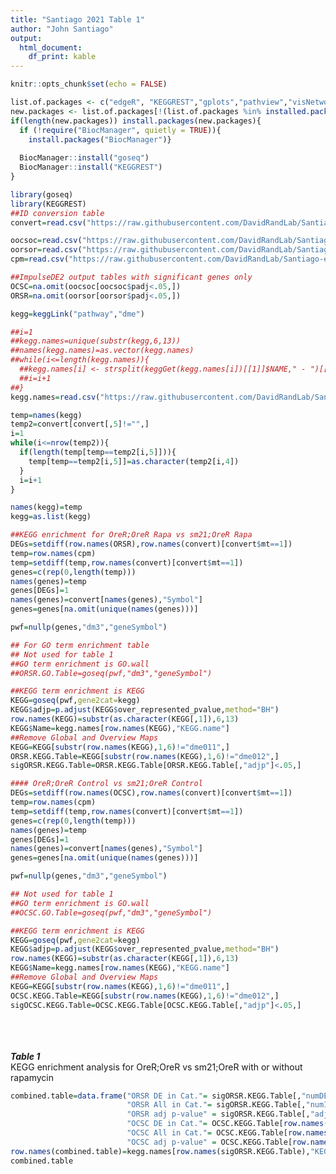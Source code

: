 ```yaml
---
title: "Santiago 2021 Table 1"
author: "John Santiago"
output:
  html_document:
    df_print: kable
---
```


```r
knitr::opts_chunk$set(echo = FALSE)
```

```r

list.of.packages <- c("edgeR", "KEGGREST","gplots","pathview","visNetwork","goseq","RcisTarget","dplyr")
new.packages <- list.of.packages[!(list.of.packages %in% installed.packages()[,"Package"])]
if(length(new.packages)) install.packages(new.packages){
  if (!require("BiocManager", quietly = TRUE)){
    install.packages("BiocManager")}
  
  BiocManager::install("goseq")
  BiocManager::install("KEGGREST")
}

library(goseq)
library(KEGGREST)
##ID conversion table
convert=read.csv("https://raw.githubusercontent.com/DavidRandLab/Santiago-et-al-2021-BMC-Genomics/main/Data%20Files/FBgnConversionTable.csv",row.names=1)

oocsoc=read.csv("https://raw.githubusercontent.com/DavidRandLab/Santiago-et-al-2021-BMC-Genomics/main/Data%20Files/ImpulseDE%20Outputs/Table%20S3G%20OOC-SOC.csv",row.names=1)
oorsor=read.csv("https://raw.githubusercontent.com/DavidRandLab/Santiago-et-al-2021-BMC-Genomics/main/Data%20Files/ImpulseDE%20Outputs/Table%20S3H%20OOR-SOR.csv",row.names=1)
cpm=read.csv("https://raw.githubusercontent.com/DavidRandLab/Santiago-et-al-2021-BMC-Genomics/main/Data%20Files/Trimmed.CPM.data.csv",row.names=1)

##ImpulseDE2 output tables with significant genes only
OCSC=na.omit(oocsoc[oocsoc$padj<.05,])
ORSR=na.omit(oorsor[oorsor$padj<.05,])

kegg=keggLink("pathway","dme")

##i=1
##kegg.names=unique(substr(kegg,6,13))
##names(kegg.names)=as.vector(kegg.names)
##while(i<=length(kegg.names)){
  ##kegg.names[i] <- strsplit(keggGet(kegg.names[i])[[1]]$NAME," - ")[[1]][1]
  ##i=i+1
##}
kegg.names=read.csv("https://raw.githubusercontent.com/DavidRandLab/Santiago-et-al-2021-BMC-Genomics/main/Data%20Files/kegg.names.csv",row.names=1)

temp=names(kegg)
temp2=convert[convert[,5]!="",]
i=1
while(i<=nrow(temp2)){
  if(length(temp[temp==temp2[i,5]])){
    temp[temp==temp2[i,5]]=as.character(temp2[i,4])
  }
  i=i+1
}

names(kegg)=temp
kegg=as.list(kegg)

```


```r
##KEGG enrichment for OreR;OreR Rapa vs sm21;OreR Rapa
DEGs=setdiff(row.names(ORSR),row.names(convert)[convert$mt==1])
temp=row.names(cpm)
temp=setdiff(temp,row.names(convert)[convert$mt==1])
genes=c(rep(0,length(temp)))
names(genes)=temp
genes[DEGs]=1
names(genes)=convert[names(genes),"Symbol"]
genes=genes[na.omit(unique(names(genes)))]

pwf=nullp(genes,"dm3","geneSymbol")

## For GO term enrichment table
## Not used for table 1
##GO term enrichment is GO.wall
##ORSR.GO.Table=goseq(pwf,"dm3","geneSymbol")

##KEGG term enrichment is KEGG
KEGG=goseq(pwf,gene2cat=kegg)
KEGG$adjp=p.adjust(KEGG$over_represented_pvalue,method="BH")
row.names(KEGG)=substr(as.character(KEGG[,1]),6,13)
KEGG$Name=kegg.names[row.names(KEGG),"KEGG.name"]
##Remove Global and Overview Maps
KEGG=KEGG[substr(row.names(KEGG),1,6)!="dme011",]
ORSR.KEGG.Table=KEGG[substr(row.names(KEGG),1,6)!="dme012",]
sigORSR.KEGG.Table=ORSR.KEGG.Table[ORSR.KEGG.Table[,"adjp"]<.05,]
```


```r
#### OreR;OreR Control vs sm21;OreR Control
DEGs=setdiff(row.names(OCSC),row.names(convert)[convert$mt==1])
temp=row.names(cpm)
temp=setdiff(temp,row.names(convert)[convert$mt==1])
genes=c(rep(0,length(temp)))
names(genes)=temp
genes[DEGs]=1
names(genes)=convert[names(genes),"Symbol"]
genes=genes[na.omit(unique(names(genes)))]

pwf=nullp(genes,"dm3","geneSymbol")

## Not used for table 1
##GO term enrichment is GO.wall
##OCSC.GO.Table=goseq(pwf,"dm3","geneSymbol")

##KEGG term enrichment is KEGG
KEGG=goseq(pwf,gene2cat=kegg)
KEGG$adjp=p.adjust(KEGG$over_represented_pvalue,method="BH")
row.names(KEGG)=substr(as.character(KEGG[,1]),6,13)
KEGG$Name=kegg.names[row.names(KEGG),"KEGG.name"]
##Remove Global and Overview Maps
KEGG=KEGG[substr(row.names(KEGG),1,6)!="dme011",]
OCSC.KEGG.Table=KEGG[substr(row.names(KEGG),1,6)!="dme012",]
sigOCSC.KEGG.Table=OCSC.KEGG.Table[OCSC.KEGG.Table[,"adjp"]<.05,]
```

<br  /><br  /><br  />
***Table 1***<br  />
KEGG enrichment analysis for OreR;OreR vs sm21;OreR with or without rapamycin
```r
combined.table=data.frame("ORSR DE in Cat."= sigORSR.KEGG.Table[,"numDEInCat"], 
                          "ORSR All in Cat."= sigORSR.KEGG.Table[,"numInCat"], 
                          "ORSR adj p-value" = sigORSR.KEGG.Table[,"adjp"], 
                          "OCSC DE in Cat."= OCSC.KEGG.Table[row.names(sigORSR.KEGG.Table),"numDEInCat"], 
                          "OCSC All in Cat."= OCSC.KEGG.Table[row.names(sigORSR.KEGG.Table),"numInCat"], 
                          "OCSC adj p-value" = OCSC.KEGG.Table[row.names(sigORSR.KEGG.Table),"adjp"])
row.names(combined.table)=kegg.names[row.names(sigORSR.KEGG.Table),"KEGG.Name"]
combined.table
```
